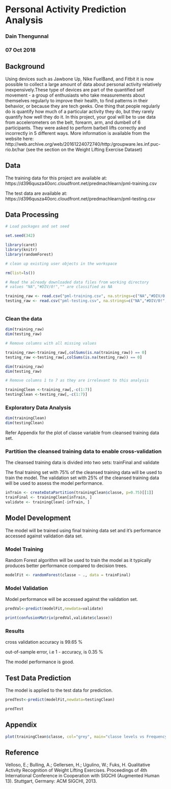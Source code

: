 # Personal Activity Prediction Analysis

### Dain Thengunnal    
### 07 Oct 2018

## Background

Using devices such as Jawbone Up, Nike FuelBand, and Fitbit it is now possible to collect a large amount of data about personal activity relatively inexpensively.These type of devices are part of the quantified self movement - a group of enthusiasts who take measurements about themselves regularly to improve their health, to find patterns in their behavior, or because they are tech geeks. One thing that people regularly do is quantify how much of a particular activity they do, but they rarely quantify how well they do it. In this project, your goal will be to use data from accelerometers on the belt, forearm, arm, and dumbell of 6 participants. They were asked to perform barbell lifts correctly and incorrectly in 5 different ways. More information is available from the website here: http://web.archive.org/web/20161224072740/http:/groupware.les.inf.puc-rio.br/har (see the section on the Weight Lifting Exercise Dataset)

## Data 

The training data for this project are available at:
https://d396qusza40orc.cloudfront.net/predmachlearn/pml-training.csv

The test data are available at:
https://d396qusza40orc.cloudfront.net/predmachlearn/pml-testing.csv


## Data Processing


```r

# Load packages and set seed

set.seed(342)

library(caret)
library(knitr)
library(randomForest)

# clean up existing user objects in the workspace

rm(list=ls())

# Read the already downloaded data files from working directory
# values "NA","#DIV/0!","" are classified as NA

training_raw <- read.csv("pml-training.csv", na.strings=c("NA","#DIV/0!",""))
testing_raw <- read.csv("pml-testing.csv", na.strings=c("NA","#DIV/0!",""))
	
```

### Clean the data

```r

dim(training_raw)
dim(testing_raw)

# Remove columns with all missing values

training_raw<-training_raw[,colSums(is.na(training_raw)) == 0]
testing_raw <-testing_raw[,colSums(is.na(testing_raw)) == 0]

dim(training_raw)
dim(testing_raw)

# Remove columns 1 to 7 as they are irrelevant to this analysis

trainingClean <-training_raw[,-c(1:7)]
testingClean <-testing_raw[,-c(1:7)]

```
### Exploratory Data Analysis

```r

dim(trainingClean)
dim(testingClean)

```
Refer Appendix for the plot of classe variable from cleansed training data set.


### Partition the cleansed training data to enable cross-validation

The cleansed training data is divided into two sets: trainFinal and validate

The final training set with 75% of the cleansed training data will be used to train the model.
The validation set with 25% of the cleansed training data will be used to assess the model performance.

```r

inTrain <- createDataPartition(trainingClean$classe, p=0.75)[[1]]
trainFinal <- trainingClean[inTrain, ]
validate <- trainingClean[-inTrain, ]	

```
## Model Development

The model will be trained using final training data set and it's performance accessed against validation data set.

### Model Training

Random Forest algorithm will be used to train the model as it typically produces better performance compared to decision trees.

```r

modelFit <- randomForest(classe ~ ., data = trainFinal)

```

### Model Validation

Model performance will be accessed against the validation set.

```r

predVal<-predict(modelFit,newdata=validate)

print(confusionMatrix(predVal,validate$classe))

```

### Results

cross validation accuracy is 99.65 %

out-of-sample error, i.e 1 - accuracy, is 0.35 %

The model performance is good.


## Test Data Prediction

The model is applied to the test data for prediction.

```r

predTest<-predict(modelFit,newdata=testingClean)

predTest

```


## Appendix


```r

plot(trainingClean$classe, col="grey", main="classe levels vs Frequency for training data", xlab="classe level", ylab="Frequency")

```

## Reference

Velloso, E.; Bulling, A.; Gellersen, H.; Ugulino, W.; Fuks, H. Qualitative Activity Recognition of Weight Lifting Exercises. Proceedings of 4th International Conference in Cooperation with SIGCHI (Augmented Human 13). Stuttgart, Germany: ACM SIGCHI, 2013.

